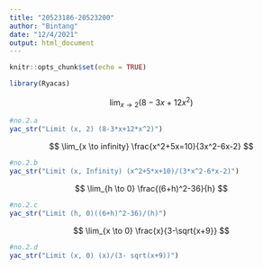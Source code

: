 ---
title: "20523186-20523200"
author: "Bintang"
date: "12/4/2021"
output: html_document
---

```{r setup, include=FALSE}
knitr::opts_chunk$set(echo = TRUE)
```
```{r}
library(Ryacas)
```

$$
\lim_{x \to 2} (8-3x+12x^2) 
$$

```{r}
#no.2.a
yac_str("Limit (x, 2) (8-3*x+12*x^2)")
```
$$
\lim_{x \to infinity} \frac{x^2+5x=10}{3x^2-6x-2}
$$

```{r}
#no.2.b
yac_str("Limit (x, Infinity) (x^2+5*x+10)/(3*x^2-6*x-2)")
```
$$
\lim_{h \to 0} \frac{(6+h)^2-36}{h}
$$


```{r}
#no.2.c
yac_str("Limit (h, 0)((6+h)^2-36)/(h)")

```
$$
\lim_{x \to 0} \frac{x}{3-\sqrt{x+9}}
$$


```{r}
#no.2.d
yac_str("Limit (x, 0) (x)/(3- sqrt(x+9))")
```
